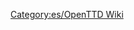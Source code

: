 
{{en/Bilingual box| es
| Un listado de los artículos relacionados con la traducción.
| A listing of articles related to the translation.}}

[[Category:es/OpenTTD Wiki]]